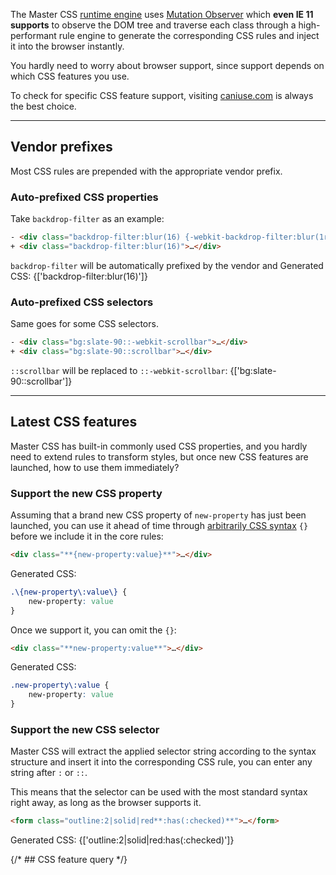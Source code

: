 
The Master CSS [runtime engine](/docs/rendering-modes/runtime-rendering) uses [Mutation Observer](https://developer.mozilla.org/zh-TW/docs/Web/API/MutationObserver) which **even <IESvg width="18" height="18" className="inline-block v:middle" /> IE 11 supports** to observe the DOM tree and traverse each class through a high-performant rule engine to generate the corresponding CSS rules and inject it into the browser instantly.

You hardly need to worry about browser support, since support depends on which CSS features you use.

To check for specific CSS feature support, visiting [caniuse.com](https://caniuse.com/) is always the best choice.

            
---

## Vendor prefixes
Most CSS rules are prepended with the appropriate vendor prefix.

### Auto-prefixed CSS properties
Take `backdrop-filter` as an example:
```html
- <div class="backdrop-filter:blur(16) {-webkit-backdrop-filter:blur(1rem)}">…</div>
+ <div class="backdrop-filter:blur(16)">…</div>
```
`backdrop-filter` will be automatically prefixed by the vendor and Generated CSS:
<Class2CSS>
{['backdrop-filter:blur(16)']}
</Class2CSS>
            
### Auto-prefixed CSS selectors
Same goes for some CSS selectors.
```html
- <div class="bg:slate-90::-webkit-scrollbar">…</div>
+ <div class="bg:slate-90::scrollbar">…</div>
```
`::scrollbar` will be replaced to `::-webkit-scrollbar`:
<Class2CSS>
{['bg:slate-90::scrollbar']}
</Class2CSS>

---

## Latest CSS features
Master CSS has built-in commonly used CSS properties, and you hardly need to extend rules to transform styles, but once new CSS features are launched, how to use them immediately?
            
### Support the new CSS property
Assuming that a brand new CSS property of `new-property` has just been launched, you can use it ahead of time through [arbitrarily CSS syntax](/docs/syntax/styles#arbitrary-css-rules) `{}` before we include it in the core rules:
```html
<div class="**{new-property:value}**">…</div>
```
Generated CSS:
```css
.\{new-property\:value\} {
    new-property: value
}
```
Once we support it, you can omit the `{}`:
```html
<div class="**new-property:value**">…</div>
```
Generated CSS:
```css
.new-property\:value {
    new-property: value
}
```
            
### Support the new CSS selector
Master CSS will extract the applied selector string according to the syntax structure and insert it into the corresponding CSS rule, you can enter any string after `:` or `::`.

This means that the selector can be used with the most standard syntax right away, as long as the browser supports it.
```html
<form class="outline:2|solid|red**:has(:checked)**">…</form>
```
Generated CSS:
<Class2CSS>
{['outline:2|solid|red:has(:checked)']}
</Class2CSS>

{/* ## CSS feature query */}